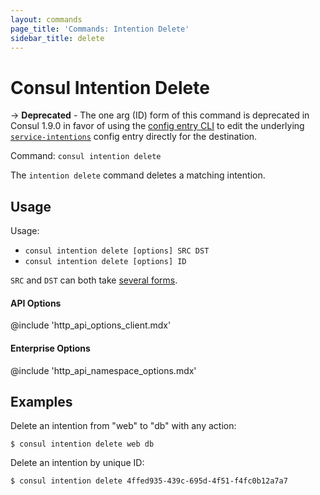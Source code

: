 ```yaml
---
layout: commands
page_title: 'Commands: Intention Delete'
sidebar_title: delete
---
```


# Consul Intention Delete

-> **Deprecated** - The one arg (ID) form of this command is deprecated in
Consul 1.9.0 in favor of using the [config entry CLI](/commands/config/write)
to edit the underlying
[`service-intentions`](/docs/agent/config-entries/service-intentions) config
entry directly for the destination.

Command: `consul intention delete`

The `intention delete` command deletes a matching intention.

## Usage

Usage:

- `consul intention delete [options] SRC DST`
- `consul intention delete [options] ID`

`SRC` and `DST` can both take [several forms](/docs/commands/intention#source-and-destination-naming).

#### API Options

@include 'http_api_options_client.mdx'

#### Enterprise Options

@include 'http_api_namespace_options.mdx'

## Examples

Delete an intention from "web" to "db" with any action:

```shell-session
$ consul intention delete web db
```

Delete an intention by unique ID:

```shell-session
$ consul intention delete 4ffed935-439c-695d-4f51-f4fc0b12a7a7
```
